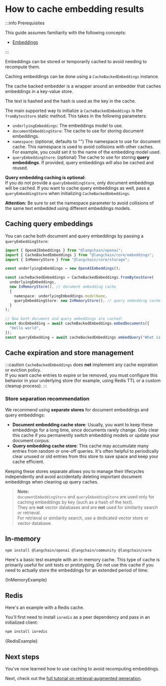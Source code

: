 
# How to cache embedding results

:::info Prerequisites

This guide assumes familiarity with the following concepts:

- [Embeddings](/docs/concepts/embedding_models)

:::

Embeddings can be stored or temporarily cached to avoid needing to recompute them.

Caching embeddings can be done using a `CacheBackedEmbeddings` instance.

The cache backed embedder is a wrapper around an embedder that caches embeddings in a key-value store.

The text is hashed and the hash is used as the key in the cache.

The main supported way to initialize a `CacheBackedEmbeddings` is the `fromBytesStore` static method. This takes in the following parameters:

- `underlyingEmbeddings`: The embeddings model to use.
- `documentEmbeddingStore`: The cache to use for storing document embeddings.
- `namespace`: (optional, defaults to "") The namespace to use for document cache. This namespace is used to avoid collisions with other caches. For example, you could set it to the name of the embedding model used.
- `queryEmbeddingStore`: (optional) The cache to use for storing **query embeddings**. If provided, query embeddings will also be cached and reused.

**Query embedding caching is optional:**  
If you do not provide a `queryEmbeddingStore`, only document embeddings will be cached. If you want to cache query embeddings as well, pass a `queryEmbeddingStore` when initializing `CacheBackedEmbeddings`.

**Attention:** Be sure to set the namespace parameter to avoid collisions of the same text embedded using different embeddings models.

## Caching query embeddings

You can cache both document and query embeddings by passing a `queryEmbeddingStore`:

```typescript
import { OpenAIEmbeddings } from "@langchain/openai";
import { CacheBackedEmbeddings } from "@langchain/core/embeddings";
import { InMemoryStore } from "@langchain/core/storage";

const underlyingEmbeddings = new OpenAIEmbeddings();

const cacheBackedEmbeddings = CacheBackedEmbeddings.fromBytesStore(
  underlyingEmbeddings,
  new InMemoryStore(), // document embedding cache
  {
    namespace: underlyingEmbeddings.modelName,
    queryEmbeddingStore: new InMemoryStore(), // query embedding cache
  }
);

// Now both document and query embeddings are cached!
const docEmbedding = await cacheBackedEmbeddings.embedDocuments([
  "Hello world",
]);
const queryEmbedding = await cacheBackedEmbeddings.embedQuery("What is AI?");
```

## Cache expiration and store management

:::caution
`CacheBackedEmbeddings` does **not** implement any cache expiration or eviction policy.  
If you want cache entries to expire or be removed, you must configure this behavior in your underlying store (for example, using Redis TTL or a custom cleanup process).
:::

### Store separation recommendation

We recommend using **separate stores** for document embeddings and query embeddings:

- **Document embedding cache store**: Usually, you want to keep these embeddings for a long time, since documents rarely change. Only clear this cache if you permanently switch embedding models or update your document corpus.
- **Query embedding cache store**: This cache may accumulate many entries from random or one-off queries. It's often helpful to periodically clear unused or old entries from this store to save space and keep your cache efficient.

Keeping these stores separate allows you to manage their lifecycles independently and avoid accidentally deleting important document embeddings when cleaning up query caches.

> **Note:**  
> `documentEmbeddingStore` and `queryEmbeddingStore` are used only for caching embeddings by key (such as a hash of the text).  
> They are **not** vector databases and are **not** used for similarity search or retrieval.  
> For retrieval or similarity search, use a dedicated vector store or vector database.

## In-memory


<IntegrationInstallTooltip></IntegrationInstallTooltip>

```bash npm2yarn
npm install @langchain/openai @langchain/community @langchain/core
```

Here's a basic test example with an in memory cache. This type of cache is primarily useful for unit tests or prototyping.
Do not use this cache if you need to actually store the embeddings for an extended period of time:

<CodeBlock language="typescript">{InMemoryExample}</CodeBlock>

## Redis

Here's an example with a Redis cache.

You'll first need to install `ioredis` as a peer dependency and pass in an initialized client:

```bash npm2yarn
npm install ioredis
```

<CodeBlock language="typescript">{RedisExample}</CodeBlock>

## Next steps

You've now learned how to use caching to avoid recomputing embeddings.

Next, check out the [full tutorial on retrieval-augmented generation](/docs/tutorials/rag).
